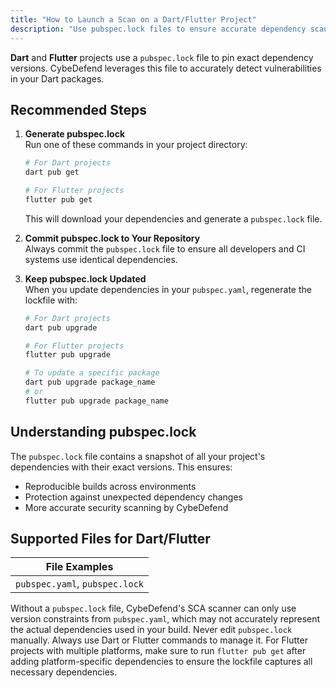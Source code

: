 ```yaml
---
title: "How to Launch a Scan on a Dart/Flutter Project"
description: "Use pubspec.lock files to ensure accurate dependency scanning for Dart and Flutter projects in CybeDefend."
---
```



**Dart** and **Flutter** projects use a `pubspec.lock` file to pin exact dependency versions. CybeDefend leverages this file to accurately detect vulnerabilities in your Dart packages.

## Recommended Steps

1. **Generate pubspec.lock**  
   Run one of these commands in your project directory:
   ```bash
   # For Dart projects
   dart pub get
   
   # For Flutter projects
   flutter pub get
   ```
   
   This will download your dependencies and generate a `pubspec.lock` file.

2. **Commit pubspec.lock to Your Repository**  
   Always commit the `pubspec.lock` file to ensure all developers and CI systems use identical dependencies.

3. **Keep pubspec.lock Updated**  
   When you update dependencies in your `pubspec.yaml`, regenerate the lockfile with:
   ```bash
   # For Dart projects
   dart pub upgrade
   
   # For Flutter projects
   flutter pub upgrade
   
   # To update a specific package
   dart pub upgrade package_name
   # or
   flutter pub upgrade package_name
   ```

<UseLockfiles />

## Understanding pubspec.lock

The `pubspec.lock` file contains a snapshot of all your project's dependencies with their exact versions. This ensures:

- Reproducible builds across environments
- Protection against unexpected dependency changes
- More accurate security scanning by CybeDefend

## Supported Files for Dart/Flutter

| File Examples      |
|-------------------|
| `pubspec.yaml`, `pubspec.lock` |

<Note>
Without a <code>pubspec.lock</code> file, CybeDefend's SCA scanner can only use version constraints from <code>pubspec.yaml</code>, which may not accurately represent the actual dependencies used in your build.
</Note>

<Warning>
Never edit <code>pubspec.lock</code> manually. Always use Dart or Flutter commands to manage it.
</Warning>

<Tip>
For Flutter projects with multiple platforms, make sure to run <code>flutter pub get</code> after adding platform-specific dependencies to ensure the lockfile captures all necessary dependencies.
</Tip>
